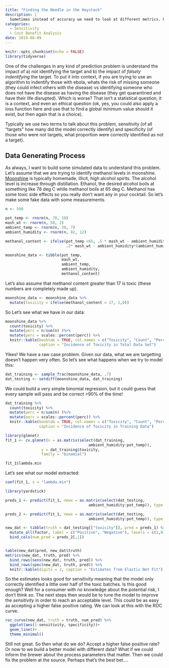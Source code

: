 ```yaml
---
title: "Finding the Needle in the Haystack"
description: |
  Sometimes instead of accuracy we need to look at different metrics. One such metric is sensitivity, which is a measure of those who are actually targets how many does the model correctly identify. This can be the metric of choice over accuracy when you are dealing with a raw event such as a terrorist attack or even student retention. It is always important to understand what metrics you are optimising your models on.
categories:
  - Sensitivity
  - Cost Benefit Analysis
date: 2019-06-09
---
```


```r
knitr::opts_chunk$set(echo = FALSE)
library(tidyverse)
```

One of the challenges in any kind of prediction problem is understand the impact of a) _not_ identifying the target and b) the impact of _falsely indentifying_ the target. To put it into context, if you are trying to use an algorithm to indentify those with ebola, whats the risk of missing someone (they could infect others with the disease) vs identifying someone who does not have the disease as having the disease (they get quarantined and have their life disrupted). Which is worse? That isn't a statistical question, it is a context, and even an ethical question (ok, yes, you could also apply a loss function here and use that to find a global minimum value should it exist, but then again that is a choice).

Typically we use two terms to talk about this problem, sensitivity (of all "targets" how many did the model correctly identify) and specificity (of those who were not targets, what proportion were correctly identified as not a target).

## Data Generating Process

As always, I want to build some simulated data to understand this problem. Let's assume that we are trying to identify methanol levels in moonshine. [Moonshine](https://en.wikipedia.org/wiki/Moonshine) is typically homemade, illicit, high alcohol spirits. The alcohol level is increase through distillation. Ethanol, the desired alcohol boils at something like 78 deg C while methanol boils at 65 deg C. Methanol has some toxic side effects so you really don't want any in your cocktail. So let's make some fake data with some measurements.

```r
n <- 500

pot_temp <- rnorm(n, 78, 10)
mash_wt <- rnorm(n, 50, 2)
ambient_temp <- rnorm(n, 30, 7)
ambient_humidity <- rnorm(n, 82, 12)

methanol_content <- ifelse(pot_temp <65, .5 * mash_wt - ambient_humidity*(ambient_humidity)/1000, 
                           .2* mash_wt - ambient_humidity*(ambient_humidity)/1000)

moonshine_data <- tibble(pot_temp,
                         mash_wt,
                         ambient_temp,
                         ambient_humidity,
                         methanol_content)
```

Let's also assume that methanol content greater than 17 is toxic (these numbers are completely made up).

```r
moonshine_data <- moonshine_data %>% 
  mutate(toxicity = ifelse(methanol_content > 17, 1,0))

```

So Let's see what we have in our data:

```r
moonshine_data %>% 
  count(toxicity) %>% 
  mutate(perc = n/sum(n) )%>%
  mutate(perc = scales::percent(perc)) %>% 
  knitr::kable(booktab = TRUE, col.names = c("Toxicity", "Count", "Percent"),
               caption = "Incidence of Toxicity in Total Data Set")
```

Yikes! We have a raw case problem. Given our data, what we are targetting doesn't happen very often. So let's see what happens when we try to model this:

```r
dat_training <- sample_frac(moonshine_data, .7)
dat_testing <- setdiff(moonshine_data, dat_training)
```

We could build a very simple binomial regression, but it could guess that every sample will pass and be correct >90% of the time!

```r
dat_training %>% 
  count(toxicity) %>% 
  mutate(perc = n/sum(n) )%>%
  mutate(perc = scales::percent(perc)) %>% 
  knitr::kable(booktab = TRUE, col.names = c("Toxicity", "Count", "Percent"),
               caption = "Incidence of Toxicity in Training Data")
```

```r
library(glmnet)
fit_1 <- cv.glmnet(x = as.matrix(select(dat_training, 
                                     ambient_humidity:pot_temp)),
                y = dat_training$toxicity,
                family = "binomial")

fit_1$lambda.min
```

Let's see what our model extracted:

```r
coef(fit_1, s = "lambda.min")
```


```r
library(yardstick)

preds_1 <- predict(fit_1, newx = as.matrix(select(dat_testing,
                                     ambient_humidity:pot_temp)), type = "class")

preds_2 <- predict(fit_1, newx = as.matrix(select(dat_testing,
                                     ambient_humidity:pot_temp)), type = "response")

new_dat <- tibble(truth = dat_testing[["toxicity"]], pred = preds_1) %>% 
  mutate_all(factor, label = c("Positive", "Negative"), levels = c(1,0)) %>% 
  bind_cols(num_pred = preds_2[,1])


table(new_dat$pred, new_dat$truth)
metrics(new_dat, truth, pred) %>% 
  bind_rows(sens(new_dat, truth, pred)) %>% 
  bind_rows(spec(new_dat, truth, pred)) %>% 
  knitr::kable(digits = 2, caption = "Estimates from Elastic Net Fit")
```

So the estimates looks good for sensitivity meaning that the model only correctly identified a little over half of the toxic batches. Is this good enough? Well for a consumer with no knowledge about the potential risk, I don't think so. The next steps then would be to tune the model to improve the _sensitivity_ in order to reach an acceptable level. This could be as easy as accepting a higher false positive rating. We can look at this with the ROC curve.


```r
roc_curve(new_dat, truth = truth, num_pred) %>% 
  ggplot(aes(1-sensitivity, specificity))+
  geom_line()+
  theme_minimal()
```

Still not great. So then what do we do? Accept a higher false positive rate? Or now to we build a better model with different data? What if we could inform the brewer about the process parameters that matter. Then we could fix the problem at the source. Perhaps that's the best bet....
